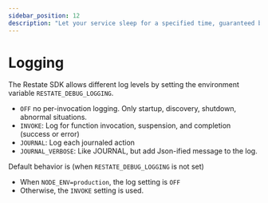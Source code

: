 ```yaml
---
sidebar_position: 12
description: "Let your service sleep for a specified time, guaranteed by Restate."
---
```


# Logging
The Restate SDK allows different log levels by setting the environment variable `RESTATE_DEBUG_LOGGING`.
- `OFF` no per-invocation logging. Only startup, discovery, shutdown, abnormal situations.
- `INVOKE`: Log for function invocation, suspension, and completion (success or error)
- `JOURNAL`: Log each journaled action
- `JOURNAL_VERBOSE`: Like JOURNAL, but add Json-ified message to the log.

Default behavior is (when `RESTATE_DEBUG_LOGGING` is not set)
- When `NODE_ENV=production`, the log setting is `OFF`
- Otherwise, the `INVOKE` setting is used.

